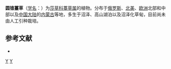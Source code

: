 {{Speciesbox 
| genus = Carex
| species = diandra
| authority = Schrank
| image = Carex diandra.jpg
}}
'''圆锥薹草'''（[[学名|学名]]：{{lang|la|''Carex diandra''}}）为[[莎草科|莎草科]][[薹草属|薹草属]]的植物。分布于[[俄罗斯|俄罗斯]]、[[北美|北美]]、[[欧洲|欧洲]]北部和中部以及[[中国大陆|中国大陆]]的[[内蒙古|内蒙古]]等地，多生于沼泽、高山湖泊以及沼泽化草甸，目前尚未由人工引种栽培。

== 参考文献 ==
<div class="references-small">
* {{cite web| url =http://www.bioinfo.cn/db05/KmzwSpecies.php?action=view&id=25096| title =圆锥薹草| work =《中国高等植物数据库全库》| publisher =中国科学院微生物研究所| author =昆明植物研究所| accessdate =2009-02-25| deadurl =yes| archiveurl =https://web.archive.org/web/20160305081741/http://www.bioinfo.cn/db05/KmzwSpecies.php?action=view&id=25096| archivedate =2016-03-05}}
</div>
{{Taxonbar|from=Q158166}}

{{DEFAULTSORT:Carex diandra}}
[[Category:薹草属|Y]]
[[Category:1782年描述的植物|Y]]


{{Carex-stub}}